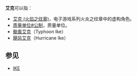 '''艾克'''可以指：
* [[艾克_(火焰之纹章)|艾克 (火焰之纹章)]]，电子游戏系列火炎之纹章中的虚构角色。
* [[质量单位#公制|质量单位#公制]]，质量单位。
* [[颱風艾克|颱風艾克]]（Typhoon Ike）
* [[飓风艾克|飓风艾克]]（Hurricane Ike）

==参见==
* [[IKE|IKE]]

{{disambiguation|cat=二字消歧义}}